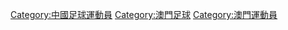 [[Category:中國足球運動員|Category:中國足球運動員]]
[[Category:澳門足球|Category:澳門足球]]
[[Category:澳門運動員|Category:澳門運動員]]